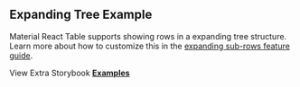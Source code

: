 
<Head>
  <title>{'Expanding Tree Example - Material React Table V2 Docs'}</title>
  <meta
    name="description"
    content="A Material React Table example demonstrating expandable sub-rows in a tree structure"
  />
  <meta
    property="og:title"
    content="Aggregation and Grouping Material React Table Example"
  />
  <meta
    property="og:description"
    content="A Material React Table example demonstrating expandable sub-rows in a tree structure"
  />
</Head>

## Expanding Tree Example

Material React Table supports showing rows in a expanding tree structure. Learn more about how to customize this in the [expanding sub-rows feature guide](/docs/features/expanding-sub-rows).

<Examples isPage />

View Extra Storybook **[Examples](https://www.material-react-table.dev/?path=/story/features-aggregation-examples)**
